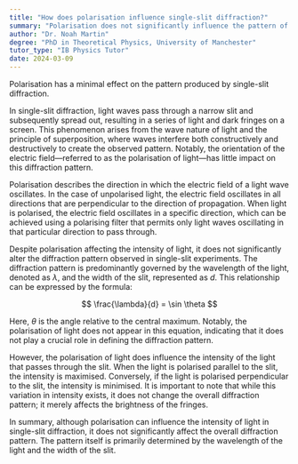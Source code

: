 ```yaml
---
title: "How does polarisation influence single-slit diffraction?"
summary: "Polarisation does not significantly influence the pattern of single-slit diffraction."
author: "Dr. Noah Martin"
degree: "PhD in Theoretical Physics, University of Manchester"
tutor_type: "IB Physics Tutor"
date: 2024-03-09
---
```


Polarisation has a minimal effect on the pattern produced by single-slit diffraction.

In single-slit diffraction, light waves pass through a narrow slit and subsequently spread out, resulting in a series of light and dark fringes on a screen. This phenomenon arises from the wave nature of light and the principle of superposition, where waves interfere both constructively and destructively to create the observed pattern. Notably, the orientation of the electric field—referred to as the polarisation of light—has little impact on this diffraction pattern.

Polarisation describes the direction in which the electric field of a light wave oscillates. In the case of unpolarised light, the electric field oscillates in all directions that are perpendicular to the direction of propagation. When light is polarised, the electric field oscillates in a specific direction, which can be achieved using a polarising filter that permits only light waves oscillating in that particular direction to pass through.

Despite polarisation affecting the intensity of light, it does not significantly alter the diffraction pattern observed in single-slit experiments. The diffraction pattern is predominantly governed by the wavelength of the light, denoted as $\lambda$, and the width of the slit, represented as $d$. This relationship can be expressed by the formula:

$$
\frac{\lambda}{d} = \sin \theta
$$

Here, $\theta$ is the angle relative to the central maximum. Notably, the polarisation of light does not appear in this equation, indicating that it does not play a crucial role in defining the diffraction pattern.

However, the polarisation of light does influence the intensity of the light that passes through the slit. When the light is polarised parallel to the slit, the intensity is maximised. Conversely, if the light is polarised perpendicular to the slit, the intensity is minimised. It is important to note that while this variation in intensity exists, it does not change the overall diffraction pattern; it merely affects the brightness of the fringes.

In summary, although polarisation can influence the intensity of light in single-slit diffraction, it does not significantly affect the overall diffraction pattern. The pattern itself is primarily determined by the wavelength of the light and the width of the slit.
    